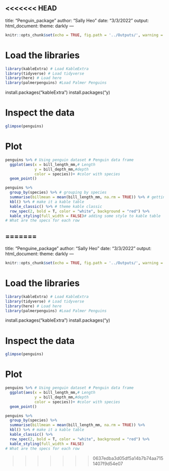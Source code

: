 <<<<<<< HEAD
---
title: "Penguin_package"
author: "Sally Heo"
date: "3/3/2022"
output: 
  html_document:
    theme: darkly
---

```{r setup, include=FALSE}
knitr::opts_chunk$set(echo = TRUE, fig.path = '../Outputs/', warning = FALSE, message = FALSE) # go up a level, then click on output
```

# Load the libraries
```{r}
library(kableExtra) # Load KableExtra 
library(tidyverse) # Load tidyverse
library(here) # Load here
library(palmerpenguins) #Load Palmer Penguins

```

install.packages("kableExtra")
install.packages("y)

# Inspect the data
```{r}
glimpse(penguins)
```
# Plot
```{r penguin1, fig.width=3, fig.height=4, fig.asp=1.2, fig.align='center', fig.cap="This is a plot of penguins", echo=FALSE}
penguins %>% # Using penguin dataset # Penguin data frame
  ggplot(aes(x = bill_length_mm,# Length
             y = bill_depth_mm,#depth 
             color = species))+ #color with species
  geom_point()
```

```{r}
penguins %>% 
  group_by(species) %>% # grouping by species
  summarise(billmean = mean(bill_length_mm, na.rm = TRUE)) %>% # getting mean of bill length
  kbl() %>% # make it a kable table
  kable_classic() %>% # theme kable classic
  row_spec(2, bold = T, color = "white", background = "red") %>% 
  kable_styling(full_width = FALSE)# adding some style to kable table
# What are the specs for each row

```


=======
---
title: "Penguine_package"
author: "Sally Heo"
date: "3/3/2022"
output: 
  html_document:
    theme: darkly
---

```{r setup, include=FALSE}
knitr::opts_chunk$set(echo = TRUE, fig.path = '../Outputs/', warning = FALSE, message = FALSE) # go up a level, then click on output
```

# Load the libraries
```{r}
library(kableExtra) # Load KableExtra 
library(tidyverse) # Load tidyverse
library(here) # Load here
library(palmerpenguins) #Load Palmer Penguins

```

install.packages("kableExtra")
install.packages("y)

# Inspect the data
```{r}
glimpse(penguins)
```
# Plot
```{r penguin1, fig.width=3, fig.height=4, fig.asp=1.2, fig.align='center', fig.cap="This is a plot of penguins", echo=FALSE}
penguins %>% # Using penguin dataset # Penguin data frame
  ggplot(aes(x = bill_length_mm,# Length
             y = bill_depth_mm,#depth 
             color = species))+ #color with species
  geom_point()
```

```{r}
penguins %>% 
  group_by(species) %>% 
  summarise(billmean = mean(bill_length_mm, na.rm = TRUE)) %>% 
  kbl() %>% # make it a kable table
  kable_classic() %>% 
  row_spec(2, bold = T, color = "white", background = "red") %>% 
  kable_styling(full_width = FALSE)
# What are the specs for each row

```


>>>>>>> 0637edba3d05df5a14b7b74aa7151407f9d54e07
